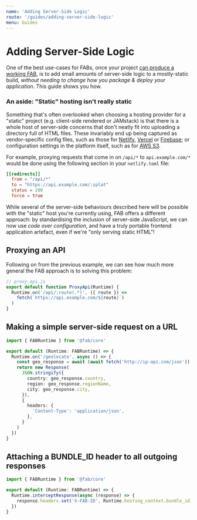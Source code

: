 ```yaml
---
name: 'Adding Server-Side Logic'
route: '/guides/adding-server-side-logic'
menu: Guides
---
```


# Adding Server-Side Logic

One of the best use-cases for FABs, once your project [can produce a working FAB](/guides/getting-started), is to add small amounts of server-side logic to a mostly-static build, _without needing to change how you package & deploy your application_. This guide shows you how.

### An aside: "Static" hosting isn't really static

Something that's often overlooked when choosing a hosting provider for a "static" project (e.g. client-side rendered or JAMstack) is that there is a whole host of server-side concerns that don't neatly fit into uploading a directory full of HTML files. These invariably end up being captured as vendor-specific config files, such as those for [Netlify](https://docs.netlify.com/configure-builds/file-based-configuration), [Vercel](https://vercel.com/docs/configuration) or [Firebase](https://firebase.google.com/docs/hosting/full-config); or configuration settings in the platform itself, such as for [AWS S3](https://docs.aws.amazon.com/AmazonS3/latest/dev/HowDoIWebsiteConfiguration.html).

For example, proxying requests that come in on `/api/*` to `api.example.com/*` would be done using the following section in your `netlify.toml` file:

```toml
[[redirects]]
  from = "/api/*"
  to = "https://api.example.com/:splat"
  status = 200
  force = true
```

While several of the server-side behaviours described here will be possible with the "static" host you're currently using, FAB offers a different approach: by standardising the inclusion of server-side JavaScript, we can now use _code over configuration_, and have a truly portable frontend application artefact, even if we're "only serving static HTML"!

## Proxying an API

Following on from the previous example, we can see how much more general the FAB approach is to solving this problem:

```js
// proxy-api.js
export default function ProxyApi(Runtime) {
  Runtime.on('/api/:route(.*)', ({ route }) =>
    fetch(`https://api.example.com/${route}`)
  )
}
```

## Making a simple server-side request on a URL

```ts
import { FABRuntime } from '@fab/core'

export default (Runtime: FABRuntime) => {
  Runtime.on('/geolocate', async () => {
    const geo_response = await (await fetch('http://ip-api.com/json')).json()
    return new Response(
      JSON.stringify({
        country: geo_response.country,
        region: geo_response.regionName,
        city: geo_response.city,
      }),
      {
        headers: {
          'Content-Type': 'application/json',
        },
      }
    )
  })
}
```

## Attaching a BUNDLE_ID header to all outgoing responses

```ts
import { FABRuntime } from '@fab/core'

export default (Runtime: FABRuntime) => {
  Runtime.interceptResponse(async (response) => {
    response.headers.set('X-FAB-ID', Runtime.hosting_context.bundle_id)
  })
}
```
